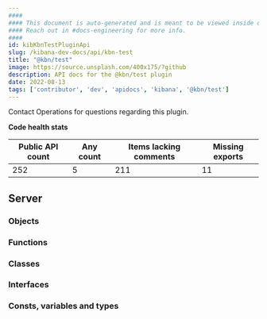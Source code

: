 ```yaml
---
####
#### This document is auto-generated and is meant to be viewed inside our experimental, new docs system.
#### Reach out in #docs-engineering for more info.
####
id: kibKbnTestPluginApi
slug: /kibana-dev-docs/api/kbn-test
title: "@kbn/test"
image: https://source.unsplash.com/400x175/?github
description: API docs for the @kbn/test plugin
date: 2022-08-13
tags: ['contributor', 'dev', 'apidocs', 'kibana', '@kbn/test']
---
```




Contact Operations for questions regarding this plugin.

**Code health stats**

| Public API count  | Any count | Items lacking comments | Missing exports |
|-------------------|-----------|------------------------|-----------------|
| 252 | 5 | 211 | 11 |

## Server

### Objects
<DocDefinitionList data={kbnTestObj.server.objects}/>

### Functions
<DocDefinitionList data={kbnTestObj.server.functions}/>

### Classes
<DocDefinitionList data={kbnTestObj.server.classes}/>

### Interfaces
<DocDefinitionList data={kbnTestObj.server.interfaces}/>

### Consts, variables and types
<DocDefinitionList data={kbnTestObj.server.misc}/>

